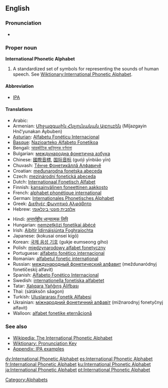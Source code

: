 {{wikipedia}}
==English==

===Pronunciation===
*{{IPA|/ˌɪntəˈnæʃnəl fəˈnɛtɪk ˈælfəˌbɛt/}}

===Proper noun===
'''International Phonetic Alphabet'''

# A standardized set of symbols for representing the sounds of human speech. See [[Wiktionary:International Phonetic Alphabet]].

====Abbreviation====
*[[IPA]]

====Translations====
{{top}}
*Arabic: {{ARchar|[[ألفبائية صوتية دولية]]}} {{f}}
*Armenian: [[Միջազգային Հնչյունական Այբուբեն]] (Miǰazgayin Hnč‘yunakan Aybuben)
*[[Asturian]]: [[Alfabetu Fonéticu Internacional]] {{m}}
*[[Basque]]: [[Nazioarteko Alfabeto Fonetikoa]]
*Bengali: [[আন্তর্জাতিক ধ্বনিমূলক বর্ণমালা]]
*Bulgarian: [[международна фонетична азбука]] {{f}}
*Chinese: [[國際音標]], [[国际音标]] (guójì yīnbiāo yīn)
*Chuvash: [[Тĕнче Фонетикăллă Алфавичĕ]]
*Croatian: [[međunarodna fonetska abeceda]] {{f}}
*Czech: [[mezinárodní fonetická abeceda]]
*Dutch: [[Internationaal Fonetisch Alfabet]]
*Finnish: [[kansainvälinen foneettinen aakkosto]]
*French: [[alphabet phonétique international]] {{m}}
*German: [[Internationales Phonetisches Alphabet]] {{n}}
*Greek: [[Διεθνές Φωνητικό Αλφάβητο]] {{n}}
*Hebrew: [[אלפבית פונטי בינלאומי]] {{f}}
{{mid}}
*Hindi: [[अन्तर्राष्ट्रीय ध्वन्यात्मक लिपि]]
*Hungarian: [[nemzetközi fonetikai ábécé]]
*Irish: [[Aibítir Idirnáisiúnta Foghraíochta]] {{f}}
*Japanese: {{JAchar|[[国際音声記号]]}} (kokusai onsei kigō)
*Korean: [[국제 음성 기호]] (gukje eumseong giho)
*Polish: [[międzynarodowy alfabet fonetyczny]] {{m}}
*Portuguese: [[alfabeto fonético internacional]] {{m}}
*Romanian: [[alfabetul fonetic internaţional]] {{n}}
*Russian: [[международный фонетический алфавит]] (meždunaródnyj fonetíčeskij alfavít) {{m}}
*Spanish: [[Alfabeto Fonético Internacional]] {{m}}
*Swedish: [[internationella fonetiska alfabetet]]
*Tatar: [[Xalıqara Yañğırış Älifbası]]
*Thai: {{THchar|[[สัทอักษรสากล]]}} (sàtàksŏn săagon)
*Turkish: [[Uluslararası Fonetik Alfabesi]]
*Ukrainian: [[міжнародний фонетичний алфавіт]] (mižnarodnyj fonetyčnyj alfavit) {{m}}
*Walloon: [[alfabet fonetike eternåcionå]]
{{bottom}}

===See also===
*[[w:International Phonetic Alphabet|Wikipedia: The International Phonetic Alphabet]]
*[[Wiktionary:Pronunciation|Wiktionary: Pronunciation Key]]
*[[Wiktionary:IPA pronunciation key|Appendix: IPA examples]]

[[Category:Alphabets]]

[[dv:International Phonetic Alphabet]]
[[es:International Phonetic Alphabet]]
[[fr:International Phonetic Alphabet]]
[[ku:International Phonetic Alphabet]]
[[ja:International Phonetic Alphabet]]
[[pt:International Phonetic Alphabet]]